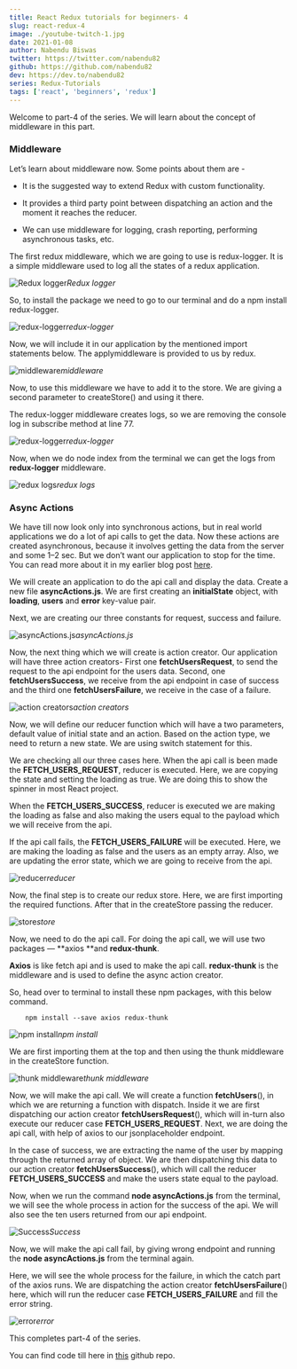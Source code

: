 ```yaml
---
title: React Redux tutorials for beginners- 4
slug: react-redux-4
image: ./youtube-twitch-1.jpg
date: 2021-01-08
author: Nabendu Biswas
twitter: https://twitter.com/nabendu82
github: https://github.com/nabendu82
dev: https://dev.to/nabendu82
series: Redux-Tutorials
tags: ['react', 'beginners', 'redux']
---
```


Welcome to part-4 of the series. We will learn about the concept of middleware in this part.

### Middleware

Let’s learn about middleware now. Some points about them are -

* It is the suggested way to extend Redux with custom functionality.

* It provides a third party point between dispatching an action and the moment it reaches the reducer.

* We can use middleware for logging, crash reporting, performing asynchronous tasks, etc.

The first redux middleware, which we are going to use is redux-logger. It is a simple middleware used to log all the states of a redux application.

![Redux logger](https://ik.imagekit.io/thewebdev/React-redux/4/1_T1Hv-xbPe.png)*Redux logger*

So, to install the package we need to go to our terminal and do a npm install redux-logger.

![redux-logger](https://ik.imagekit.io/thewebdev/React-redux/4/2_nryqdwA5ck.png)*redux-logger*

Now, we will include it in our application by the mentioned import statements below. The applymiddleware is provided to us by redux.

![middleware](https://ik.imagekit.io/thewebdev/React-redux/4/3_qe_CX7RIFu.png)*middleware*

Now, to use this middleware we have to add it to the store. We are giving a second parameter to createStore() and using it there.

The redux-logger middleware creates logs, so we are removing the console log in subscribe method at line 77.

![redux-logger](https://ik.imagekit.io/thewebdev/React-redux/4/4_Bw2B7K4fu.png)*redux-logger*

Now, when we do node index from the terminal we can get the logs from **redux-logger** middleware.

![redux logs](https://ik.imagekit.io/thewebdev/React-redux/4/5_WnVThD45L5.png)*redux logs*

### Async Actions

We have till now look only into synchronous actions, but in real world applications we do a lot of api calls to get the data. Now these actions are created asynchronous, because it involves getting the data from the server and some 1–2 sec. But we don’t want our application to stop for the time. You can read more about it in my earlier blog post [here](https://thewebdev.tech/js-async).

We will create an application to do the api call and display the data. Create a new file **asyncActions.js**. We are first creating an **initialState** object, with **loading**, **users** and **error** key-value pair.

Next, we are creating our three constants for request, success and failure.

![asyncActions.js](https://ik.imagekit.io/thewebdev/React-redux/4/6_XBn_OZ2odK.png)*asyncActions.js*

Now, the next thing which we will create is action creator. Our application will have three action creators- First one **fetchUsersRequest**, to send the request to the api endpoint for the users data. Second, one **fetchUsersSuccess**, we receive from the api endpoint in case of success and the third one **fetchUsersFailure**, we receive in the case of a failure.

![action creators](https://ik.imagekit.io/thewebdev/React-redux/4/7__dbkOMeCiB.png)*action creators*

Now, we will define our reducer function which will have a two parameters, default value of initial state and an action. Based on the action type, we need to return a new state. We are using switch statement for this.

We are checking all our three cases here. When the api call is been made the **FETCH_USERS_REQUEST**, reducer is executed. Here, we are copying the state and setting the loading as true. We are doing this to show the spinner in most React project.

When the **FETCH_USERS_SUCCESS**, reducer is executed we are making the loading as false and also making the users equal to the payload which we will receive from the api.

If the api call fails, the **FETCH_USERS_FAILURE** will be executed. Here, we are making the loading as false and the users as an empty array. Also, we are updating the error state, which we are going to receive from the api.

![reducer](https://ik.imagekit.io/thewebdev/React-redux/4/8_KH7obchNr.png)*reducer*

Now, the final step is to create our redux store. Here, we are first importing the required functions. After that in the createStore passing the reducer.

![store](https://ik.imagekit.io/thewebdev/React-redux/4/9_uSDj0SuJhc.png)*store*

Now, we need to do the api call. For doing the api call, we will use two packages — **axios **and **redux-thunk**.

**Axios** is like fetch api and is used to make the api call. **redux-thunk** is the middleware and is used to define the async action creator.

So, head over to terminal to install these npm packages, with this below command.

<div className={styles.code__block}>

```
    npm install --save axios redux-thunk
```

</div>

![npm install](https://ik.imagekit.io/thewebdev/React-redux/4/10_62EuQGndnv.png)*npm install*

We are first importing them at the top and then using the thunk middleware in the createStore function.

![thunk middleware](https://ik.imagekit.io/thewebdev/React-redux/4/11_a8t0HeXPv.png)*thunk middleware*

Now, we will make the api call. We will create a function **fetchUsers**(), in which we are returning a function with dispatch. Inside it we are first dispatching our action creator **fetchUsersRequest**(), which will in-turn also execute our reducer case **FETCH_USERS_REQUEST**. Next, we are doing the api call, with help of axios to our jsonplaceholder endpoint.

In the case of success, we are extracting the name of the user by mapping through the returned array of object. We are then dispatching this data to our action creator **fetchUsersSuccess**(), which will call the reducer **FETCH_USERS_SUCCESS** and make the users state equal to the payload.

Now, when we run the command **node asyncActions.js** from the terminal, we will see the whole process in action for the success of the api. We will also see the ten users returned from our api endpoint.

![Success](https://ik.imagekit.io/thewebdev/React-redux/4/12_cTxf6BGpKQ.png)*Success*

Now, we will make the api call fail, by giving wrong endpoint and running the **node asyncActions.js** from the terminal again.

Here, we will see the whole process for the failure, in which the catch part of the axios runs. We are dispatching the action creator **fetchUsersFailure**() here, which will run the reducer case **FETCH_USERS_FAILURE** and fill the error string.

![error](https://ik.imagekit.io/thewebdev/React-redux/4/13_0-uvlaZIE_.png)*error*

This completes part-4 of the series.

You can find code till here in [this](https://github.com/nabendu82/Redux-Demo) github repo.
